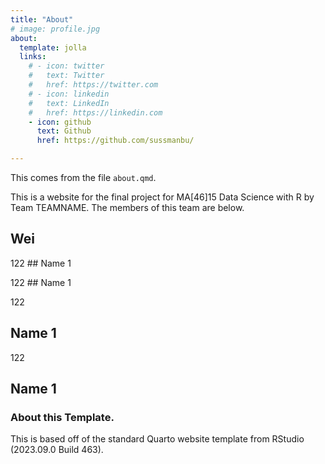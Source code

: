```yaml
---
title: "About"
# image: profile.jpg
about:
  template: jolla
  links:
    # - icon: twitter
    #   text: Twitter
    #   href: https://twitter.com
    # - icon: linkedin
    #   text: LinkedIn
    #   href: https://linkedin.com
    - icon: github
      text: Github
      href: https://github.com/sussmanbu/

---
```



This comes from the file `about.qmd`.

This is a website for the final project for MA[46]15 Data Science with R by Team TEAMNAME.
The members of this team are below.

## Wei

122
## Name 1

122
## Name 1

122

## Name 1

122

## Name 1

<!-- Please leave in the information below -->

### About this Template.

This is based off of the standard Quarto website template from RStudio (2023.09.0 Build 463).
